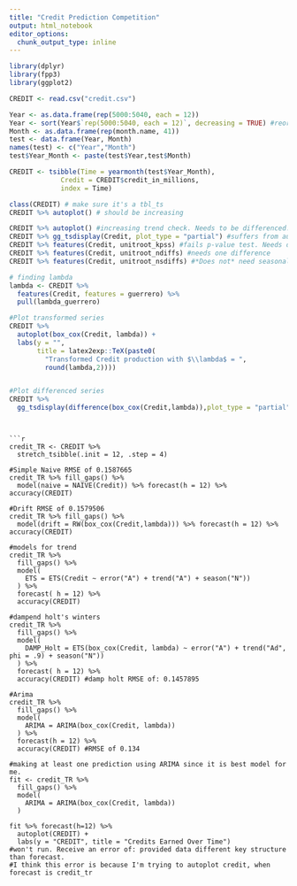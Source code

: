 ```yaml
---
title: "Credit Prediction Competition"
output: html_notebook
editor_options: 
  chunk_output_type: inline
---
```


```r
library(dplyr)
library(fpp3)
library(ggplot2)
```

```r
CREDIT <- read.csv("credit.csv")

Year <- as.data.frame(rep(5000:5040, each = 12))
Year <- sort(Year$`rep(5000:5040, each = 12)`, decreasing = TRUE) #reordering the dates so Credit is increasing
Month <- as.data.frame(rep(month.name, 41))
test <- data.frame(Year, Month)
names(test) <- c("Year","Month")
test$Year_Month <- paste(test$Year,test$Month)

CREDIT <- tsibble(Time = yearmonth(test$Year_Month),
             Credit = CREDIT$credit_in_millions,
             index = Time)

class(CREDIT) # make sure it's a tbl_ts
CREDIT %>% autoplot() # should be increasing

```

```r
CREDIT %>% autoplot() #increasing trend check. Needs to be differenced.
CREDIT %>% gg_tsdisplay(Credit, plot_type = "partial") #suffers from autocorrealtion.
CREDIT %>% features(Credit, unitroot_kpss) #fails p-value test. Needs differencing.
CREDIT %>% features(Credit, unitroot_ndiffs) #needs one difference
CREDIT %>% features(Credit, unitroot_nsdiffs) #*Does not* need seasonal differencing.

# finding lambda
lambda <- CREDIT %>%
  features(Credit, features = guerrero) %>%
  pull(lambda_guerrero)

#Plot transformed series
CREDIT %>%
  autoplot(box_cox(Credit, lambda)) +
  labs(y = "",
       title = latex2exp::TeX(paste0(
         "Transformed Credit production with $\\lambda$ = ",
         round(lambda,2)))) 


#Plot differenced series
CREDIT %>% 
  gg_tsdisplay(difference(box_cox(Credit,lambda)),plot_type = "partial") #stationary at 0, ACF looks fine, first 4 lags appear correlated.

```
```


```r
credit_TR <- CREDIT %>% 
  stretch_tsibble(.init = 12, .step = 4)
  
#Simple Naive RMSE of 0.1587665
credit_TR %>% fill_gaps() %>% 
  model(naive = NAIVE(Credit)) %>% forecast(h = 12) %>% accuracy(CREDIT)

#Drift RMSE of 0.1579506
credit_TR %>% fill_gaps() %>% 
  model(drift = RW(box_cox(Credit,lambda))) %>% forecast(h = 12) %>% accuracy(CREDIT)

#models for trend
credit_TR %>% 
  fill_gaps() %>% 
  model(
    ETS = ETS(Credit ~ error("A") + trend("A") + season("N"))
  ) %>% 
  forecast( h = 12) %>% 
  accuracy(CREDIT)

#dampend holt's winters
credit_TR %>% 
  fill_gaps() %>% 
  model(
    DAMP_Holt = ETS(box_cox(Credit, lambda) ~ error("A") + trend("Ad", phi = .9) + season("N"))
  ) %>% 
  forecast( h = 12) %>% 
  accuracy(CREDIT) #damp holt RMSE of: 0.1457895

#Arima
credit_TR %>% 
  fill_gaps() %>% 
  model(
    ARIMA = ARIMA(box_cox(Credit, lambda))
  ) %>% 
  forecast(h = 12) %>% 
  accuracy(CREDIT) #RMSE of 0.134
  
#making at least one prediction using ARIMA since it is best model for me.
fit <- credit_TR %>% 
  fill_gaps() %>% 
  model(
    ARIMA = ARIMA(box_cox(Credit, lambda))
  ) 

fit %>% forecast(h=12) %>% 
  autoplot(CREDIT) +
  labs(y = "CREDIT", title = "Credits Earned Over Time")
#won't run. Receive an error of: provided data different key structure than forecast.
#I think this error is because I'm trying to autoplot credit, when forecast is credit_tr

```







